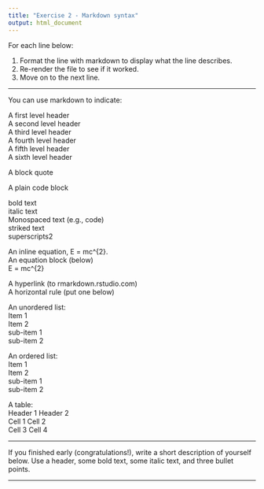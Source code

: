 ```yaml
---
title: "Exercise 2 - Markdown syntax"
output: html_document
---
```


For each line below:
  
1. Format the line with markdown to display what the line describes.
2. Re-render the file to see if it worked.
3. Move on to the next line.

***

You can use markdown to indicate:

A first level header  
A second level header  
A third level header  
A fourth level header  
A fifth level header  
A sixth level header  

A block quote  

A plain code block  

bold text  
italic text  
Monospaced text (e.g., code)  
striked text  
superscripts2  

An inline equation, E = mc^{2}.  
An equation block (below)  
E = mc^{2}  

A hyperlink (to rmarkdown.rstudio.com)  
A horizontal rule (put one below)  

An unordered list:  
Item 1  
Item 2  
sub-item 1  
sub-item 2  

An ordered list:  
Item 1  
Item 2  
sub-item 1  
sub-item 2  

A table:  
Header 1 Header 2  
Cell 1 Cell 2  
Cell 3 Cell 4  

***
  
If you finished early (congratulations!), write a short description of yourself below. Use a header, some bold text, some italic text, and three bullet points.

***